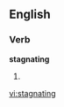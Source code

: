 
==English==

===Verb===
'''stagnating'''

# {{present participle of|[[stagnate]]}}

[[vi:stagnating]]